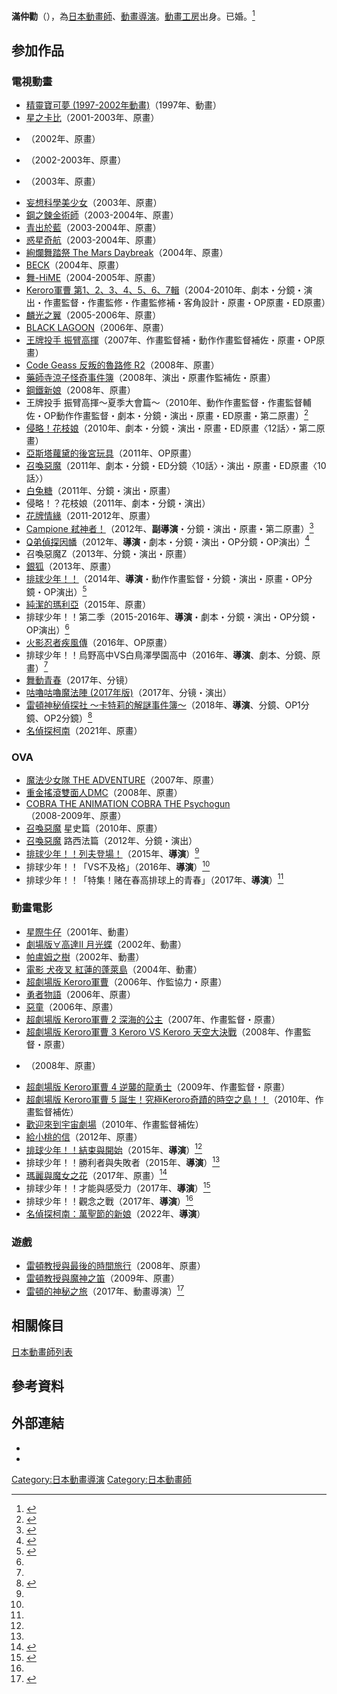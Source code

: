 '''滿仲勸'''（{{jpn|j=満仲 勧|hg=みつなか すすむ|rm=Mitsunaka Susumu}}{{bd|||}}），為[[日本|日本]][[動畫師|動畫師]]、[[動畫|動畫]][[導演|導演]]。[[動畫工房|動畫工房]]出身。已婚。<ref>{{cite tweet |user=満仲勧 |number=833322534187642884 |date=2017年2月19日 |title=突然ではございますが本日結婚いたしました！たくさんの人に祝福されて式を無事上げることが出来ました。ますます頑張りますので応援よろしくお願いしますm(_ _)m }}</ref>

== 参加作品 ==
=== 電視動畫 ===
* [[神奇寶貝_(1997-2002年動畫)|精靈寶可夢 (1997-2002年動畫)]]（1997年、動畫）
* [[星之卡比_(動畫)|星之卡比]]（2001-2003年、原畫）
* {{link-ja|G-On Riders|G-onらいだーす}}（2002年、原畫）
* {{link-ja|五九戰記|アソボット戦記五九}}（2002-2003年、原畫）
* {{link-ja|L/R -Licensed by Royal-|L/R -Licensed by Royal-}}（2003年、原畫）
* [[妄想科學美少女|妄想科學美少女]]（2003年、原畫）
* [[鋼之鍊金術師_(動畫)|鋼之鍊金術師]]（2003-2004年、原畫）
* [[青出於藍_(漫畫)|青出於藍]]（2003-2004年、原畫）
* [[惑星奇航|惑星奇航]]（2003-2004年、原畫）
* [[絢爛舞踏祭|絢爛舞踏祭 The Mars Daybreak]]（2004年、原畫）
* [[BECK_(漫畫)|BECK]]（2004年、原畫）
* [[舞-HiME|舞-HiME]]（2004-2005年、原畫）
* [[Keroro軍曹_(動畫)|Keroro軍曹 第1、2、3、4、5、6、7輯]]（2004-2010年、劇本・分鏡・演出・作畫監督・作畫監修・作畫監修補・客角設計・原畫・OP原畫・ED原畫）<!--第4、7輯經抽查，滿仲勸曾在第4輯擔任OP原畫、第7輯357話任原畫-->
* [[麟光之翼|麟光之翼]]（2005-2006年、原畫）
* [[BLACK_LAGOON|BLACK LAGOON]]（2006年、原畫）
* [[王牌投手_振臂高揮|王牌投手 振臂高揮]]（2007年、作畫監督補・動作作畫監督補佐・原畫・OP原畫）
* [[Code_Geass_反叛的魯路修|Code Geass 反叛的魯路修 R2]]（2008年、原畫）
* [[藥師寺涼子怪奇事件簿|藥師寺涼子怪奇事件簿]]（2008年、演出・原畫作監補佐・原畫）
* [[鋼鐵新娘|鋼鐵新娘]]（2008年、原畫）
* 王牌投手 振臂高揮〜夏季大會篇〜（2010年、動作作畫監督・作畫監督輔佐・OP動作作畫監督・劇本・分鏡・演出・原畫・ED原畫・第二原畫）<ref>{{cite web|language=ja|accessdate=2016年6月9日|publisher=樋口朝・講談社/大振製作委員會|title=STAFF&CAST|url=http://www.tbs.co.jp/anime/oofuri/staffcast/staffcast.html|archive-date=2018年8月6日|archive-url=https://web.archive.org/web/20180806181621/http://www.tbs.co.jp/anime/oofuri/staffcast/staffcast.html|dead-url=no}}</ref>
* [[侵略！花枝娘|侵略！花枝娘]]（2010年、劇本・分鏡・演出・原畫・ED原畫〈12話〉・第二原畫）
* [[亞斯塔蘿黛的後宮玩具|亞斯塔蘿黛的後宮玩具]]（2011年、OP原畫）
* [[召喚惡魔|召喚惡魔]]（2011年、劇本・分鏡・ED分鏡〈10話〉・演出・原畫・ED原畫〈10話〉）
* [[白兔糖|白兔糖]]（2011年、分鏡・演出・原畫）
* 侵略！？花枝娘（2011年、劇本・分鏡・演出）
* [[花牌情緣|花牌情緣]]（2011-2012年、原畫）
* [[Campione_弒神者！|Campione 弒神者！]]（2012年、'''副導演'''・分鏡・演出・原畫・第二原畫）<ref>{{cite web|language=ja|accessdate=2016年6月9日|publisher=丈月城・シコルスキー／集英社・「Campione 弒神者！」製作委員會|title=STAFF&CAST|url=http://www.campi-anime.com/staffcast/|archive-url=https://web.archive.org/web/20120405235302/http://www.campi-anime.com/staffcast/|archive-date=2012年4月5日|dead-url=yes}}</ref>
* [[Q弟偵探因幡|Q弟偵探因幡]]（2012年、'''導演'''・劇本・分鏡・演出・OP分鏡・OP演出）<ref>{{cite web|language=ja|accessdate=2016年6月9日|publisher=MOCHI／SQUARE ENIX・「Q弟偵探因幡」製作委員會|title=Staff&Cast|url=http://www.cdinaba.com/staff/index.html|archive-date=2020年2月23日|archive-url=https://web.archive.org/web/20200223192332/http://www.cdinaba.com/staff/index.html|dead-url=no}}</ref>
* 召喚惡魔Z（2013年、分鏡・演出・原畫）
* [[銀狐_(漫畫)|銀狐]]（2013年、原畫）
* [[排球少年！！|排球少年！！]]（2014年、'''導演'''・動作作畫監督・分鏡・演出・原畫・OP分鏡・OP演出）<ref name=pqsn>{{cite web|language=ja|accessdate=2016年6月9日|publisher=古館春一／集英社・「排球少年！！第二季」製作委員會・MBS|title=STAFF&CAST|url=http://www.j-haikyu.com/anime/staff.html|archive-date=2014年12月24日|archive-url=https://web.archive.org/web/20141224050312/http://www.j-haikyu.com/anime/staff.html|dead-url=no}}</ref>
* [[純潔的瑪利亞|純潔的瑪利亞]]（2015年、原畫）
* 排球少年！！第二季（2015-2016年、'''導演'''・劇本・分鏡・演出・OP分鏡・OP演出）<ref name=pqsn />
* [[火影忍者疾風傳|火影忍者疾風傳]]（2016年、OP原畫）<!--OP19，#687- -->
* 排球少年！！烏野高中VS白鳥澤學園高中（2016年、'''導演'''、劇本、分鏡、原畫）<ref name=pqsn />
* [[舞動青春_(漫畫)|舞動青春]]（2017年、分镜）
* [[咕嚕咕嚕魔法陣#2017年《咕嚕咕嚕魔法陣》（第3作）|咕嚕咕嚕魔法陣 (2017年版)]]（2017年、分镜・演出）
* [[雷頓的神秘之旅：卡翠愛兒與大富翁的陰謀|雷頓神秘偵探社 ～卡特莉的解謎事件簿～]]（2018年、'''導演'''、分鏡、OP1分鏡、OP2分鏡）<ref>{{cite web|language=ja|date=2017年12月29日|accessdate=2018年1月5日|publisher=natalie|title=「レイトン」シリーズが春にTVアニメ化！主人公・カトリー役に花澤香菜|url=https://natalie.mu/comic/news/263353|archive-date=2017年12月29日|archive-url=https://web.archive.org/web/20171229171733/https://natalie.mu/comic/news/263353|dead-url=no}}</ref>
* [[名偵探柯南_(動畫)|名偵探柯南]]（2021年、原畫）<!--12月4日，第1029話- -->

=== OVA ===
* [[魔法少女隊|魔法少女隊 THE ADVENTURE]]（2007年、原畫）
* [[重金搖滾雙面人|重金搖滾雙面人DMC]]（2008年、原畫）
* [[眼鏡蛇_(漫畫)|COBRA THE ANIMATION COBRA THE Psychogun]]（2008-2009年、原畫）
* [[召喚惡魔|召喚惡魔]] 星史篇（2010年、原畫）
* [[召喚惡魔|召喚惡魔]] 路西法篇（2012年、分鏡・演出）
* [[排球少年！！|排球少年！！列夫登場！]]（2015年、'''導演'''）<ref name=pqsn />
* 排球少年！！「VS不及格」（2016年、'''導演'''）<ref name=pqsn />
* 排球少年！！「特集！赌在春高排球上的青春」（2017年、'''導演'''）<ref name=pqsn />

=== 動畫電影 ===
* [[星際牛仔|星際牛仔]]（2001年、動畫）
* [[∀GUNDAM|劇場版∀高達II 月光蝶]]（2002年、動畫）
* [[帕盧姆之樹|帕盧姆之樹]]（2002年、動畫）
* [[犬夜叉#《電影_犬夜叉_紅蓮的蓬萊島》|電影 犬夜叉 紅蓮的蓬萊島]]（2004年、動畫）
* [[超劇場版_Keroro軍曹|超劇場版 Keroro軍曹]]（2006年、作監協力・原畫）
* [[勇者物語|勇者物語]]（2006年、原畫）
* [[惡童|惡童]]（2006年、原畫）
* [[超劇場版_Keroro軍曹_2_深海的公主|超劇場版 Keroro軍曹 2 深海的公主]]（2007年、作畫監督・原畫）
* [[超劇場版_Keroro軍曹_3_Keroro_VS_Keroro_天空大決戰|超劇場版 Keroro軍曹 3 Keroro VS Keroro 天空大決戰]]（2008年、作畫監督・原畫）
* {{tsl|ja|ジーニアス・パーティ#ジーニアス・パーティ・ビヨンド|Genius Party Beyond}}（2008年、原畫）<!--內含5部，未查-->
* [[超劇場版_Keroro軍曹_4_逆襲的龍勇士|超劇場版 Keroro軍曹 4 逆襲的龍勇士]]（2009年、作畫監督・原畫）
* [[超劇場版_Keroro軍曹_5_誕生！究極Keroro奇蹟的時空之島！！|超劇場版 Keroro軍曹 5 誕生！究極Keroro奇蹟的時空之島！！]]（2010年、作畫監督補佐）
* [[歡迎來到宇宙劇場|歡迎來到宇宙劇場]]（2010年、作畫監督補佐）
* [[給小桃的信|給小桃的信]]（2012年、原畫）
* [[排球少年！！|排球少年！！結束與開始]]（2015年、'''導演'''）<ref name=pqsn />
* 排球少年！！勝利者與失敗者（2015年、'''導演'''）<ref name=pqsn />
* [[瑪麗與魔女之花|瑪麗與魔女之花]]（2017年、原畫）<ref>{{cite tweet |user=満仲勧 |number=883522773737328640 |date=2017年7月7日 |title=今日公開のメアリと魔女の花少しですけど原画のお手伝いしました。ワクワク、ドキドキするファンタジー作品です。面白いのでぜひ観てください〜( ´ ▽ ` )ﾉ}}</ref>
* 排球少年！！才能與感受力（2017年、'''導演'''）<ref name=haikyu>{{Cite web|url=http://www.j-haikyu.com/anime/news.html?id=189|script-title=ja:劇場版総集編 青葉城西高校戦『ハイキュー!! 才能とセンス』 白鳥沢学園高校戦『ハイキュー!! コンセプトの戦い』今秋、連続公開決定!!|language=ja|date=2017年3月18日|accessdate=2017年5月31日|publisher={{lang|ja|古舘春一／集英社·「ハイキュー!! 3rd」製作委員会・MBS}}|archive-date=2017年7月9日|archive-url=https://web.archive.org/web/20170709223246/http://www.j-haikyu.com/anime/news.html?id=189|dead-url=no}}</ref>
* 排球少年！！觀念之戰（2017年、'''導演'''）<ref name=haikyu />
* [[名偵探柯南：萬聖節的新娘|名偵探柯南：萬聖節的新娘]]（2022年、'''導演'''）

=== 遊戲 ===
* [[雷頓教授與最後的時間旅行|雷頓教授與最後的時間旅行]]（2008年、原畫）
* [[雷頓教授與魔神之笛|雷頓教授與魔神之笛]]（2009年、原畫）
* [[雷頓教授系列|雷頓的神秘之旅]]（2017年、動畫導演）<ref>{{cite tweet |language=ja |user=満仲勧 |number=887903436158541825 |date=2017年7月19日 |title=レイトンミステリージャーニー本日発売です！ゲーム内アニメーションの監督させていただきました〜個人的には役所広司さんのキャラが可愛くて好きです。ナゾは自分もまだ全然知らないのでプレイするのが楽しみ！}}</ref>

== 相關條目 ==
[[日本動畫師列表|日本動畫師列表]]

== 參考資料 ==
{{Reflist}}

== 外部連結 ==
* {{imdb name|id=4679096|name=Susumu Mitsunaka}}
* {{Twitter|susumumitsunaka}}

{{DEFAULTSORT:Mitsunaka Susumu}}

[[Category:日本動畫導演|Category:日本動畫導演]]
[[Category:日本動畫師|Category:日本動畫師]]